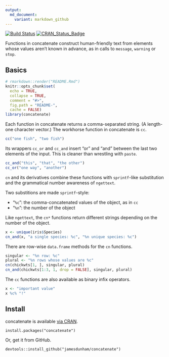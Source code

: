 ```yaml
---
output:
  md_document:
    variant: markdown_github
---
```

[![Build Status](https://travis-ci.org/jamesdunham/concatenate.svg?branch=master)](https://travis-ci.org/jamesdunham/concatenate)
[![CRAN_Status_Badge](http://www.r-pkg.org/badges/version/concatenate)](https://cran.r-project.org/package=concatenate)

Functions in concatenate construct human-friendly text from elements whose
values aren't known in advance, as in calls to `message`, `warning` or `stop`.

## Basics

```r
# rmarkdown::render("README.Rmd")
knitr::opts_chunk$set(
  echo = TRUE,
  collapse = TRUE,
  comment = "#>",
  fig.path = "README-",
  cache = FALSE)
library(concatenate)
```

Each function in concatenate returns a comma-separated string. (A length-one
character vector.) The workhorse function in concatenate is `cc`.
```r
cc("one fish", "two fish")
```

Its wrappers `cc_or` and `cc_and` insert "or" and "and" between the last two
elements of the input. This is cleaner than wrestling with `paste`.
```r
cc_and("this", "that", "the other")
cc_or("one way", "another")
```

`cn` and its derivatives combine these functions with `sprintf`-like
substitution and the grammatical number awareness of `ngettext`.

Two substitions are made `sprintf`-style:

  * "`%c`": the comma-concatenated values of the object, as in `cc`
  * "`%n`": the number of the object

Like `ngettext`, the `cn*` functions return different strings depending on the
number of the object.

```r
x <- unique(iris$Species)
cn_and(x, "a single species: %c", "%n unique species: %c")
```

There are row-wise `data.frame` methods for the `cn` functions.
```r
singular <- "%n row: %c"
plural <- "%n rows whose values are %c"
cn(chickwts[1, ], singular, plural)
cn_and(chickwts[1:3, 1, drop = FALSE], singular, plural)
```

The `cc` functions are also available as binary infix operators.
```r
x <- "important value"
x %c% "!"
```

## Install

concatenate is available
[via CRAN](https://cran.r-project.org/package=concatenate).
```
install.packages("concatenate")
```

Or, get it from GitHub.
```
devtools::install_github("jamesdunham/concatenate")
```
